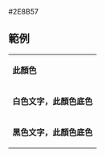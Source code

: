 <nowiki>#2E8B57</nowiki><noinclude>

== 範例 ==
{|
|- style="color:{{ {{PAGENAME}} }}"
| '''此顏色'''
|- style="background:{{ {{PAGENAME}} }}; color:white"
| '''白色文字，此顏色底色'''
|- style="background:{{ {{PAGENAME}} }}; color:black"
| '''黑色文字，此顏色底色'''
|}


[[Category:巴西政黨顏色模板|{{PAGENAME}}]]
</noinclude>